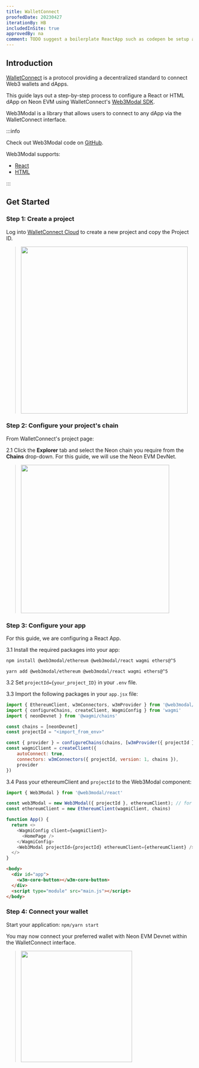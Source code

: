 ```yaml
---
title: WalletConnect
proofedDate: 20230427
iterationBy: HB
includedInSite: true
approvedBy: na
comment: TODO suggest a boilerplate ReactApp such as codepen be setup as an example to refer to -- this will then allow better support at Step 4 " connect your preferred wallet with Neon EVM DevNet within the WalletConnect interface. " to be included rather than just alluded to. See also comments inline
---
```



## Introduction

[WalletConnect](https://docs.walletconnect.com/2.0/) is a protocol providing a decentralized standard to connect Web3 wallets and dApps.

This guide lays out a step-by-step process to configure a React or HTML dApp on Neon EVM using WalletConnect's [Web3Modal SDK](https://docs.walletconnect.com/2.0/web3modal/about).

Web3Modal is a library that allows users to connect to any dApp via the WalletConnect interface.

:::info

Check out Web3Modal code on [GitHub](https://github.com/WalletConnect/web3modal).

Web3Modal supports:

- [React](https://docs.walletconnect.com/2.0/web3modal/react/wagmi/installation)
- [HTML](https://docs.walletconnect.com/2.0/web/web3modal/html/wagmi/installation)

:::

## Get Started

### Step 1: Create a project

Log into [WalletConnect Cloud](https://cloud.walletconnect.com/) to create a new project and copy the Project ID.

<!-- following text style works -- not convinced image class is working >> alt is to use  docusaurus method -- but that means keeping images in static folder NOT granular as per current method applied in this site https://docusaurus.io/docs/static-assets -->

> <img src={projectid} width="450" />


### Step 2: Configure your project's chain

From WalletConnect's project page:

2.1 Click the **Explorer** tab and select the Neon chain you require from the **Chains** drop-down. For this guide, we will use the Neon EVM DevNet.

> <img src={devnet} width="400" />


### Step 3: Configure your app

For this guide, we are configuring a React App.

<!-- yet we also provide a pure HTML path, yes?? -->

3.1 Install the required packages into your app:

<Tabs>
<TabItem value="npm" label="npm" default>

```bash
npm install @web3modal/ethereum @web3modal/react wagmi ethers@^5
```

</TabItem>
<TabItem value="yarn" label="yarn">

```
yarn add @web3modal/ethereum @web3modal/react wagmi ethers@^5
```

</TabItem>
</Tabs>


3.2 Set `projectId={your_project_ID}` in your `.env` file.

3.3 Import the following packages in your `app.jsx` file:

```javascript
import { EthereumClient, w3mConnectors, w3mProvider } from '@web3modal/ethereum'
import { configureChains, createClient, WagmiConfig } from 'wagmi'
import { neonDevnet } from '@wagmi/chains'

const chains = [neonDevnet]
const projectId = "<import_from_env>"

const { provider } = configureChains(chains, [w3mProvider({ projectId })])
const wagmiClient = createClient({
    autoConnect: true,
    connectors: w3mConnectors({ projectId, version: 1, chains }),
    provider
})
```

3.4 Pass your ethereumClient and `projectId` to the Web3Modal component:

<Tabs>
<TabItem value="React/Next" label="app.jsx" default>

```javascript
import { Web3Modal } from '@web3modal/react'

const web3Modal = new Web3Modal({ projectId }, ethereumClient); // for using in code
const ethereumClient = new EthereumClient(wagmiClient, chains)

function App() {
  return <>
    <WagmiConfig client={wagmiClient}>
      <HomePage />
    </WagmiConfig>
    <Web3Modal projectId={projectId} ethereumClient={ethereumClient} />
  </>
}
```

</TabItem>
<TabItem value="HTML" label="HTML">

```html
<body>
  <div id="app">
    <w3m-core-button></w3m-core-button>
  </div>
  <script type="module" src="main.js"></script>
</body>
 ```

</TabItem>
</Tabs>


### Step 4: Connect your wallet

Start your application: `npm/yarn start`

You may now  connect your preferred wallet with Neon EVM Devnet within the WalletConnect interface.

<!-- would like to support the end user with details for this step also -->

> <img src={connected} width="300" />

